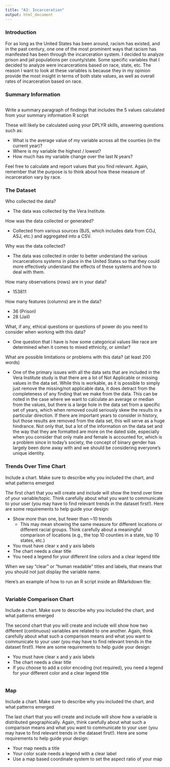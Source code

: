 ```yaml
---
title: "A3: Incarceration"
output: html_document
---
```


### Introduction

For as long as the United States has been around, racism has existed, and in the past century, one one of the most prominent ways that racism has manifested has been through the incarceration system. I decided to analyze prison and jail populations per county/state. Some specific variables that I decided to analyze were incarcerations based on race, state, etc. The reason I want to look at these variables is because they in my opinion provide the most insight in terms of both state values, as well as overall rates of incarceration based on race.

### Summary Information

```r
```

Write a summary paragraph of findings that includes the 5 values calculated from your summary information R script

These will likely be calculated using your DPLYR skills, answering questions such as:

- What is the average value of my variable across all the counties (in the current year)?
- Where is my variable the highest / lowest?
- How much has my variable change over the last N years?

Feel free to calculate and report values that you find relevant. Again, remember that the purpose is to think about how these measure of incarceration vary by race.

### The Dataset

Who collected the data?  

- The data was collected by the Vera Institute.

How was the data collected or generated?  

- Collected from various sources (BJS, which includes data from COJ, ASJ, etc.) and aggregated into a CSV.

Why was the data collected?  

- The data was collected in order to better understand the various incarcerations systems in place in the United States so that they could more effectively understand the effects of these systems and how to deal with them.

How many observations (rows) are in your data?  

- 153811

How many features (columns) are in the data?  

- 36 (Prison)
- 28 (Jail)

What, if any, ethical questions or questions of power do you need to consider when working with this data? 

- One question that I have is how some categorical values like race are determined when it comes to mixed ethnicity, or similar?

What are possible limitations or problems with this data?   (at least 200 words)

- One of the primary issues with all the data sets that are included in the Vera Institute study is that there are a lot of Not Applicable or missing values in the data set. While this is workable, as it is possible to simply just remove the missing/not applicable data, it does detract from the completeness of any finding that we make from the data. This can be noted in the case where we want to calculate an average or median from the values, but there is a large hole in the data set from a specific set of years, which when removed could seriously skew the results in a particular direction. If there are important years to consider in history, but those results are removed from the data set, this will serve as a huge hindrance. Not only that, but a lot of the information on the data set and the way that they are formatted are more on the dated side, especially when you consider that only male and female is accounted for, which is a problem since in today’s society, the concept of binary gender has largely been done away with and we should be considering everyone’s unique identity.


### Trends Over Time Chart

Include a chart. Make sure to describe why you included the chart, and what patterns emerged

The first chart that you will create and include will show the trend over time of your variable/topic. Think carefully about what you want to communicate to your user (you may have to find relevant trends in the dataset first!). Here are some requirements to help guide your design:

- Show more than one, but fewer than ~10 trends
  - This may mean showing the same measure for different locations or different racial groups. Think carefully about a meaningful comparison of locations (e.g., the top 10 counties in a state, top 10 states, etc.)
- You must have clear x and y axis labels
- The chart needs a clear title 
- You need a legend for your different line colors and a clear legend title

When we say "clear" or "human readable" titles and labels, that means that you should not just display the variable name.

Here's an example of how to run an R script inside an RMarkdown file:

```r
```

### Variable Comparison Chart

Include a chart. Make sure to describe why you included the chart, and what patterns emerged

The second chart that you will create and include will show how two different (continuous) variables are related to one another. Again, think carefully about what such a comparison means and what you want to communicate to your user (you may have to find relevant trends in the dataset first!). Here are some requirements to help guide your design:

- You must have clear x and y axis labels
- The chart needs a clear title 
- If you choose to add a color encoding (not required), you need a legend for your different color and a clear legend title

```r
```

### Map

Include a chart. Make sure to describe why you included the chart, and what patterns emerged

The last chart that you will create and include will show how a variable is distributed geographically. Again, think carefully about what such a comparison means and what you want to communicate to your user (you may have to find relevant trends in the dataset first!). Here are some requirements to help guide your design:

- Your map needs a title
- Your color scale needs a legend with a clear label
- Use a map based coordinate system to set the aspect ratio of your map

```r
```

